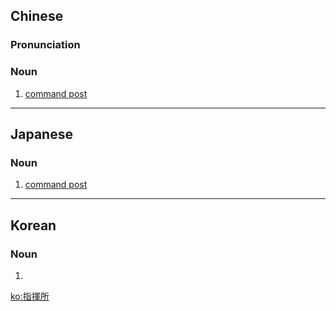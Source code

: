{{also|指挥所}}
==Chinese==
{{zh-forms|s=指挥所|type=21}}

===Pronunciation===
{{zh-pron
|m=zhǐhuīsuǒ
|c=zi2 fai1 so2
|h=pfs=chṳ́-fî-só
|mn=hí-hui-só͘
|cat=n
}}

===Noun===
{{zh-noun}}

# [[command post]]

----

==Japanese==
{{ja-kanjitab|し|き|しょ|k3=じょ|yomi=on}}

===Noun===
{{ja-noun|しきじょ}}

# [[command post]]

----

==Korean==
{{ko-hanjatab}}

===Noun===
{{ko-noun|hj|hangeul=지휘소}}

# {{hanja form of|지휘소|[[command post]]}}

[[ko:指揮所]]